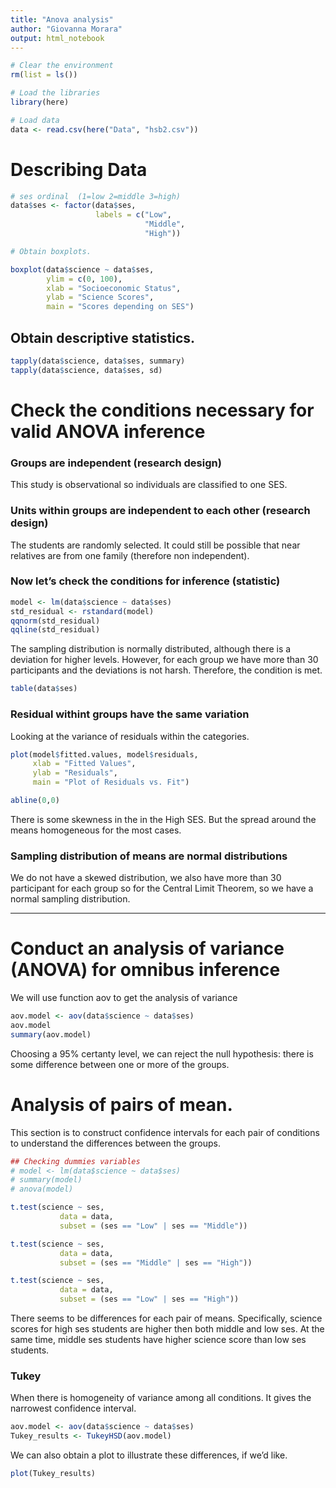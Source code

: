 ---
title: "Anova analysis"
author: "Giovanna Morara"
output: html_notebook
---

```{r}
# Clear the environment
rm(list = ls())

# Load the libraries
library(here)

# Load data
data <- read.csv(here("Data", "hsb2.csv"))
```

# Describing Data

```{r}
# ses ordinal  (1=low 2=middle 3=high)  
data$ses <- factor(data$ses,
                   labels = c("Low",
                              "Middle",
                              "High"))

# Obtain boxplots.

boxplot(data$science ~ data$ses,
        ylim = c(0, 100),
        xlab = "Socioeconomic Status",
        ylab = "Science Scores",
        main = "Scores depending on SES")

```

## Obtain descriptive statistics.

```{r}
tapply(data$science, data$ses, summary)
tapply(data$science, data$ses, sd)
```


# Check the conditions necessary for valid ANOVA inference

### Groups are independent (research design)

This study is observational so individuals are classified to one SES.

### Units within groups are independent to each other (research design)

The students are randomly selected. It could still be possible that near
relatives are from one family (therefore non independent).

### Now let's check the conditions for inference (statistic)

```{r}
model <- lm(data$science ~ data$ses)
std_residual <- rstandard(model)
qqnorm(std_residual)
qqline(std_residual)
```

The sampling distribution is normally distributed, although there is 
a deviation for higher levels. However, for each group we have more
than 30 participants and the deviations is not harsh. Therefore, the 
condition is met.

```{r}
table(data$ses)
```

### Residual withint groups have the same variation

Looking at the variance of residuals within the categories. 

```{r}
plot(model$fitted.values, model$residuals,
     xlab = "Fitted Values",
     ylab = "Residuals",
     main = "Plot of Residuals vs. Fit")

abline(0,0)
```

There is some skewness in the in the High SES. But the spread around the 
means homogeneous for the most cases.

### Sampling distribution of means are normal distributions

We do not have a skewed distribution, we also have more than 30
participant for each group so for the Central Limit Theorem, so we have
a normal sampling distribution. 

---------------------------------------------------------------------------

# Conduct an analysis of variance (ANOVA) for omnibus inference

We will use function aov to get the analysis of variance

```{r}
aov.model <- aov(data$science ~ data$ses)
aov.model
summary(aov.model)
```
Choosing a 95% certanty level, we can reject the null hypothesis: there is
some difference between one or more of the groups.

# Analysis of pairs of mean.

This section is to construct confidence intervals for each pair of 
conditions to understand the differences between the groups.

```{r}
## Checking dummies variables
# model <- lm(data$science ~ data$ses)
# summary(model)
# anova(model)
```


```{r}
t.test(science ~ ses,
           data = data,
           subset = (ses == "Low" | ses == "Middle"))

t.test(science ~ ses,
           data = data,
           subset = (ses == "Middle" | ses == "High"))

t.test(science ~ ses,
           data = data,
           subset = (ses == "Low" | ses == "High"))
```

There seems to be differences for each pair of means. Specifically, science
scores for high ses students are higher then both middle and low ses. At 
the same time, middle ses students have higher science score than low ses
students. 

### Tukey 

When there is homogeneity of variance among all conditions.
It gives the narrowest confidence interval.

```{r}
aov.model <- aov(data$science ~ data$ses)
Tukey_results <- TukeyHSD(aov.model)
```

We can also obtain a plot to illustrate these differences, if we'd like.

```{r}
plot(Tukey_results)
```